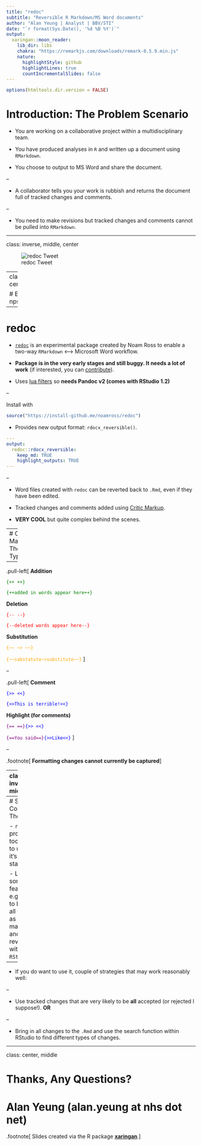 ```yaml
---
title: "redoc"
subtitle: "Reversible R Markdown/MS Word documents"
author: "Alan Yeung | Analyst | BBV/STI"
date: "`r format(Sys.Date(), '%d %B %Y')`"
output:
  xaringan::moon_reader:
    lib_dir: libs
    chakra: "https://remarkjs.com/downloads/remark-0.5.9.min.js"
    nature:
      highlightStyle: github
      highlightLines: true
      countIncrementalSlides: false
---
```


```r
options(htmltools.dir.version = FALSE)
```

# Introduction: The Problem Scenario

- You are working on a collaborative project within a multidisciplinary team.


- You have produced analyses in `R` and written up a document using `RMarkdown`.


- You choose to output to MS Word and share the document.

--

- A collaborator tells you your work is rubbish and returns the document full of tracked changes and comments.

--

- You need to make revisions but tracked changes and comments cannot be pulled into `RMarkdown`.

---

class: inverse, middle, center

![redoc Tweet](redoc_tweet.png)


---
class: inverse, middle, center

# Example: nps_report_20161216.docx

---

# redoc

- [`redoc`](https://noamross.github.io/redoc) is an experimental package created by Noam Ross to enable a two-way `RMarkdown` ⟷ Microsoft Word workflow.

- **Package is in the very early stages and still buggy. It needs a lot of work** (if interested, you can [contribute](https://github.com/noamross/redoc/blob/master/.github/CONTRIBUTING.md)).

- Uses [lua filters](https://pandoc.org/lua-filters.html) so **needs Pandoc v2 (comes with RStudio 1.2)**

--

Install with

```r
source("https://install-github.me/noamross/redoc")
```

- Provides new output format: `rdocx_reversible()`.

```yaml
---
output:
  redoc::rdocx_reversible:
    keep_md: TRUE
    highlight_outputs: TRUE
---
```

--

- Word files created with `redoc` can be reverted back to `.Rmd`, even if they have been edited.

- Tracked changes and comments added using [Critic Markup](http://criticmarkup.com/spec.php#thebasicsyntax).

- **VERY COOL** but quite complex behind the scenes.

---
# Critic Markup: The 5 Types

--

.pull-left[
**Addition** 

<font color="green">`{++ ++}`

`{++added in words appear here++}`</font>

**Deletion**

<font color="red">`{-- --}`

`{--deleted words appear here--}`</font>

**Substitution**

<font color="orange">`{~~ ~> ~~}`

`{~~sabstatute~>substitute~~}`</font>
]

--

.pull-left[
**Comment**

<font color="blue">`{>> <<}`

`{>>This is terrible!<<}`</font>

**Highlight (for comments)**

<font color="purple">`{== ==}`</font><font color="blue">`{>> <<}`</font>

<font color="purple">`{==You said==}`</font><font color="blue">`{>>Like<<}`</font>
]

--

.footnote[
**Formatting changes cannot currently be captured**
]

---
class: inverse, middle

<center>
# DEMO
</center>

1. Create `rdocx_reversible()` file<font color="orange"><sup>1</sup></font> using basic `RMarkdown` template.
2. Insert tracked changes and comments to Word `redoc` file.
3. Use `undoc()` to retrieve `.Rmd` file in different ways.

.footnote[
<font color="orange">[1]</font> **Buggy**: For some reason, the `.Rmd` needs at least one addition <font color="green">**{++ ++}**</font>, one subtraction <font color="red">**{-- --}**</font> and one comment <font color="blue">**{>> <<}**</font> to knit properly.
]

---
# Some Concluding Thoughts

- `redoc` is probably too buggy to use in it's current state.

- Lacks some features, e.g. tools to bring in all changes as critic markup and then review within `RStudio`.

--

- If you do want to use it, couple of strategies that may work reasonably well:

--

- Use tracked changes that are very likely to be **all** accepted (or rejected I suppose!). **OR**

--

- Bring in all changes to the `.Rmd` and use the search function within RStudio to find different types of changes.


---

class: center, middle

# **Thanks, Any Questions?**

# Alan Yeung (alan.yeung **at** nhs **dot** net)

.footnote[
Slides created via the R package [**xaringan**](https://github.com/yihui/xaringan).
]
